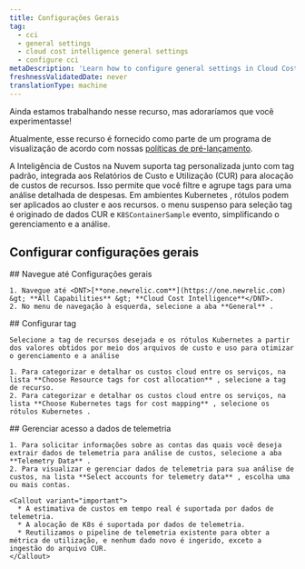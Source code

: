 ```yaml
---
title: Configurações Gerais
tag:
  - cci
  - general settings
  - cloud cost intelligence general settings
  - configure cci
metaDescription: 'Learn how to configure general settings in Cloud Cost Intelligence, including account management, data retention, and notification preferences.'
freshnessValidatedDate: never
translationType: machine
---
```


<Callout title="visualização">
  Ainda estamos trabalhando nesse recurso, mas adoraríamos que você experimentasse!

  Atualmente, esse recurso é fornecido como parte de um programa de visualização de acordo com nossas [políticas de pré-lançamento](/docs/licenses/license-information/referenced-policies/new-relic-pre-release-policy).
</Callout>

A Inteligência de Custos na Nuvem suporta tag personalizada junto com tag padrão, integrada aos Relatórios de Custo e Utilização (CUR) para alocação de custos de recursos. Isso permite que você filtre e agrupe tags para uma análise detalhada de despesas. Em ambientes Kubernetes , rótulos podem ser aplicados ao cluster e aos recursos. o menu suspenso para seleção tag é originado de dados CUR e `K8SContainerSample` evento, simplificando o gerenciamento e a análise.

## Configurar configurações gerais

<Steps>
  <Step>
    ## Navegue até Configurações gerais

    1. Navegue até <DNT>[**one.newrelic.com**](https://one.newrelic.com) &gt; **All Capabilities** &gt; **Cloud Cost Intelligence**</DNT>.
    2. No menu de navegação à esquerda, selecione a aba **General** .
  </Step>

  <Step>
    ## Configurar tag

    Selecione a tag de recursos desejada e os rótulos Kubernetes a partir dos valores obtidos por meio dos arquivos de custo e uso para otimizar o gerenciamento e a análise

    1. Para categorizar e detalhar os custos cloud entre os serviços, na lista **Choose Resource tags for cost allocation** , selecione a tag de recurso.
    2. Para categorizar e detalhar os custos cloud entre os serviços, na lista **Choose Kubernetes tags for cost mapping** , selecione os rótulos Kubernetes .
  </Step>

  <Step>
    ## Gerenciar acesso a dados de telemetria

    1. Para solicitar informações sobre as contas das quais você deseja extrair dados de telemetria para análise de custos, selecione a aba **Telemetry Data** .
    2. Para visualizar e gerenciar dados de telemetria para sua análise de custos, na lista **Select accounts for telemetry data** , escolha uma ou mais contas.

    <Callout variant="important">
      * A estimativa de custos em tempo real é suportada por dados de telemetria.
      * A alocação de K8s é suportada por dados de telemetria.
      * Reutilizamos o pipeline de telemetria existente para obter a métrica de utilização, e nenhum dado novo é ingerido, exceto a ingestão do arquivo CUR.
    </Callout>
  </Step>
</Steps>